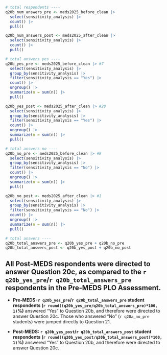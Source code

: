 
```r
# total respondents ----
q20b_num_answers_pre <- meds2025_before_clean |>
  select(sensitivity_analysis) |>
  count() |>
  pull()

q20b_num_answers_post <- meds2025_after_clean |>
  select(sensitivity_analysis) |>
  count() |>
  pull()

# total answers yes ----
q20b_yes_pre <- meds2025_before_clean |> #7
  select(sensitivity_analysis) |> 
  group_by(sensitivity_analysis) |>
  filter(sensitivity_analysis == "Yes") |> 
  count() |>
  ungroup() |> 
  summarize(n = sum(n)) |> 
  pull()

q20b_yes_post <- meds2025_after_clean |> #28
  select(sensitivity_analysis) |>
  group_by(sensitivity_analysis) |>
  filter(sensitivity_analysis == "Yes") |>
  count() |>
  ungroup() |>
  summarize(n = sum(n)) |>
  pull()

# total answers no ----
q20b_no_pre <- meds2025_before_clean |> #9
  select(sensitivity_analysis) |> 
  group_by(sensitivity_analysis) |>
  filter(sensitivity_analysis == "No") |> 
  count() |>
  ungroup() |> 
  summarize(n = sum(n)) |> 
  pull()

q20b_no_post <- meds2025_after_clean |> #1
  select(sensitivity_analysis) |>
  group_by(sensitivity_analysis) |>
  filter(sensitivity_analysis == "No") |>
  count() |>
  ungroup() |>
  summarize(n = sum(n)) |>
  pull()

# total answers ----
q20b_total_answers_pre <- q20b_yes_pre + q20b_no_pre
q20b_total_answers_post <- q20b_yes_post + q20b_no_post
```

::: {.callout-note}
## All Post-MEDS respondents were directed to answer Question 20c, as compared to the `r q20b_yes_pre`/`r q20b_total_answers_pre` respondents in the Pre-MEDS PLO Assessment.

- **Pre-MEDS: `r q20b_yes_pre`/`r q20b_total_answers_pre` student respondents (`r round((q20b_yes_pre/q20b_total_answers_pre)*100, 1)`%)** answered "Yes" to Question 20b, and therefore were directed to answer Question 20c. Those who answered "No" (`r q20a_no_pre` students) were jumped directly to Question 21. 

- **Post-MEDS: `r q20b_yes_post`/`r q20b_total_answers_post` student respondents (`r round((q20b_yes_post/q20b_total_answers_post)*100, 1)`%)** answered "Yes" to Question 20b, and therefore were directed to answer Question 20c. 
:::